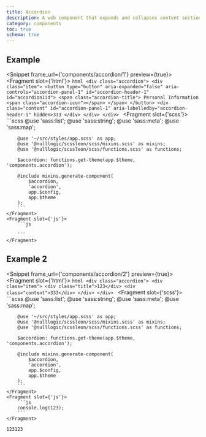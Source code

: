 ```yaml
---
title: Accordion
description: A web component that expands and collapses content sections, much like an accordion's bellows, for a tidy and user-friendly experience
category: components
toc: true
schema: true
---
```


## Example
<Snippet frame_url={'components/accordion/1'} preview={true}>
    <Fragment slot={'html'}>
        ```html
        <div class="accordion">
            <div class="item">
                <button type="button" aria-expanded="false" aria-controls="accordion-panel-1" id="accordion-header-1"
                        id="accordion1id">
                        <span class="accordion-title">
                          Personal Information
                          <span class="accordion-icon"></span>
                        </span>
                </button>
                <div class="content" id="accordion-panel-1"
                     aria-labelledby="accordion-header-1"
                     hidden>333
                </div>
            </div>
        </div>
        ```
    </Fragment>
    <Fragment slot={'scss'}>
        ```scss
        @use 'sass:list';
        @use 'sass:string';
        @use 'sass:meta';
        @use 'sass:map';

        @use '~/src/styles/app.scss' as app;
        @use '@nulllogic/scssleon/scss/mixins.scss' as mixins;
        @use '@nulllogic/scssleon/scss/functions.scss' as functions;

        $accordion: functions.get-theme(app.$theme, 'components.accordion');

        @include mixins.generate-component(
            $accordion,
            'accordion',
            app.$config,
            app.$theme
        );
        ```
    </Fragment>
    <Fragment slot={'js'}>
        ```js

        ```
    </Fragment>
</Snippet>

## Example 2
<Snippet frame_url={'components/accordion/2'} preview={true}>
    <Fragment slot={'html'}>
        ```html
        <div class="accordion">
            <div class="item">
                <div class="title">123</div>
                <div class="content">333</div>
            </div>
        </div>
        ```
    </Fragment>
    <Fragment slot={'scss'}>
        ```scss
        @use 'sass:list';
        @use 'sass:string';
        @use 'sass:meta';
        @use 'sass:map';

        @use '~/src/styles/app.scss' as app;
        @use '@nulllogic/scssleon/scss/mixins.scss' as mixins;
        @use '@nulllogic/scssleon/scss/functions.scss' as functions;

        $accordion: functions.get-theme(app.$theme, 'components.accordion');

        @include mixins.generate-component(
            $accordion,
            'accordion',
            app.$config,
            app.$theme
        );
        ```
    </Fragment>
    <Fragment slot={'js'}>
        ```js
        console.log(123);
        ```
    </Fragment>
</Snippet>

```html
123123
```